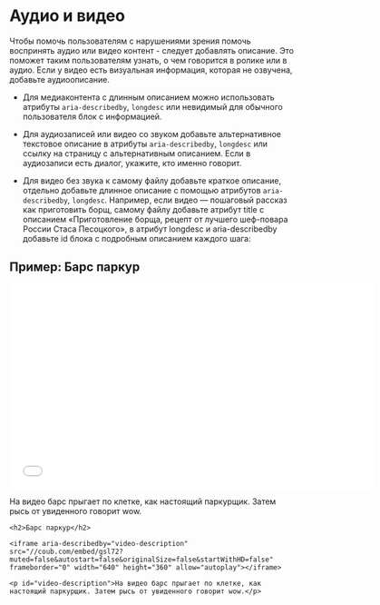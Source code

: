 
<Meta title='Принципы|Доступность / Аудио и Видео' />

# Аудио и видео

Чтобы помочь пользователям с нарушениями зрения помочь воспринять аудио или видео контент - следует добавлять описание. Это поможет таким пользователям узнать, о чем говорится в ролике или в аудио. Если у видео есть визуальная информация, которая не озвучена, добавьте аудиоописание.

- Для медиаконтента с длинным описанием можно использовать атрибуты `aria-describedby`, `longdesc` или невидимый для обычного пользователя блок с информацией.

- Для аудиозаписей или видео со звуком добавьте альтернативное текстовое описание в атрибуты `aria-describedby`, `longdesc` или ссылку на страницу с альтернативным описанием. Если в аудиозаписи есть диалог, укажите, кто именно говорит.

- Для видео без звука к самому файлу добавьте краткое описание, отдельно добавьте длинное описание с помощью атрибутов `aria-describedby`, `longdesc`. Например, если видео — пошаговый рассказ как приготовить борщ, самому файлу добавьте атрибут title с описанием «Приготовление борща, рецепт от лучшего шеф-повара России Стаса Песоцкого», в атрибут longdesc и aria-describedby добавьте id блока с подробным описанием каждого шага:

<h2>Пример: Барс паркур</h2>

<iframe aria-describedby="video-description" src="//coub.com/embed/gsl72?muted=false&autostart=false&originalSize=false&startWithHD=false" frameborder="0" width="640" height="360" allow="autoplay"></iframe>

<p id="video-description">На видео барс прыгает по клетке, как настоящий паркурщик. Затем рысь от увиденного говорит wow.</p>

```tsx
<h2>Барс паркур</h2>

<iframe aria-describedby="video-description" src="//coub.com/embed/gsl72?muted=false&autostart=false&originalSize=false&startWithHD=false" frameborder="0" width="640" height="360" allow="autoplay"></iframe>

<p id="video-description">На видео барс прыгает по клетке, как настоящий паркурщик. Затем рысь от увиденного говорит wow.</p>
```

